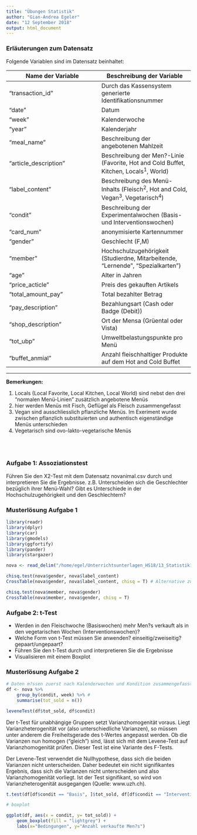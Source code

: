 ```yaml
---
title: "Übungen Statistik"
author: "Gian-Andrea Egeler"
date: "12 September 2018"
output: html_document
---
```



### Erläuterungen zum Datensatz

Folgende Variablen sind im Datensatz beinhaltet:


|   Name der Variable	|   Beschreibung der Variable	|   
|---	|---	|
|   "transaction_id" |  Durch das Kassensystem generierte Identifikationsnummer	| 
|   "date"	|   Datum	|
|  "week" | Kalenderwoche |
|  "year" | Kalenderjahr  |
|  "meal_name" | Beschreibung der angebotenen Mahlzeit  |
|  "article_description" | Beschreibung der Men?-Linie (Favorite, Hot and Cold Buffet, Kitchen, Locals<sup>1</sup>, World)  |
|  "label_content" | Beschreibung des Menü-Inhalts (Fleisch<sup>2</sup>, Hot and Cold, Vegan<sup>3</sup>, Vegetarisch<sup>4</sup>)  |
|  "condit" | Beschreibung der Experimentalwochen (Basis- und Interventionswochen)  |
|  "card_num" | anonymisierte Kartennummer  |
|  "gender" | Geschlecht (F,M)  |
|  "member" | Hochschulzugehörigkeit (Studierdne, Mitarbeitende, "Lernende", "Spezialkarten")  |
|  "age" |  Alter in Jahren |
|  "price_acticle" |  Preis des gekauften Artikels |
|  "total_amount_pay" | Total bezahlter Betrag  |
|  "pay_description" | Bezahlungsart (Cash oder Badge (Debit))  |
|  "shop_description" | Ort der Mensa (Grüental oder Vista)  |
|  "tot_ubp" | Umweltbelastungspunkte pro Menü  |
|  "buffet_anmial" | Anzahl fleischhaltiger Produkte auf dem Hot and Cold Buffet |

--------

**Bemerkungen:**

1. Locals (Local Favorite, Local Kitchen, Local World) sind nebst den drei "normalen Menü-Linien" zusätzlich angebotene Menüs
2. hier werden Menüs mit Fisch, Geflügel als Fleisch zusammengefasst
3. Vegan sind ausschliesslich pflanzliche Menüs. Im Exeriment wurde zwischen pflanzlich substituierten und authentisch eigenständige Menüs unterschieden
4. Vegetarisch sind ovo-lakto-vegetarische Menüs


<br><br>

### Aufgabe 1: Assoziationstest

Führen Sie den X2-Test mit dem Datensatz novanimal.csv durch und interpretieren Sie die Ergebnisse. z.B. Unterscheiden sich die Geschlechter bezüglich ihrer Menü-Wahl? Gibt es Unterschiede in der Hochschulzugehörigkeit und den Geschlechtern?

### Musterlösung Aufgabe 1

```r

library(readr)
library(dplyr)
library(car)
library(gmodels)
library(ggfortify)
library(pander)
library(stargazer)

nova <- read_delim("/home/egel/Unterrichtsunterlagen_HS18/13_Statistik1/data/novanimal.csv", delim = ";")

```

```r
chisq.test(nova$gender, nova$label_content)
CrossTable(nova$gender, nova$label_content, chisq = T) # Alternative zu chisq.test

chisq.test(nova$member, nova$gender)
CrossTable(nova$member, nova$gender, chisq = T)


```



### Aufgabe 2: t-Test

* Werden in den Fleischwoche (Basiswochen) mehr Men?s verkauft als in den vegetarischen Wochen (Interventionswochen)?
* Welche Form von t-Test müssen Sie anwenden? einseitig/zweiseitig? gepaart/ungepaart?
* Führen Sie den t-Test durch und interpretieren Sie die Ergebnisse
* Visualisieren mit einem Boxplot


### Musterlösung Aufgabe 2
```r
# Daten m?ssen zuerst nach Kalenderwochen und Kondition zusammengefasst werden
df <- nova %>%
    group_by(condit, week) %>% # 
    summarise(tot_sold = n())

leveneTest(df$tot_sold, df$condit)

```

Der t-Test für unabhängige Gruppen setzt Varianzhomogenität voraus. Liegt Varianzheterogenität vor (also unterschiedliche Varianzen), so müssen unter anderem die Freiheitsgerade des t-Wertes angepasst werden. Ob die Varianzen nun homogen ("gleich") sind, lässt sich mit dem Levene-Test auf Varianzhomogenität prüfen. Dieser Test ist eine Variante des F-Tests.

Der Levene-Test verwendet die Nullhypothese, dass sich die beiden Varianzen nicht unterscheiden. Daher bedeutet ein nicht signifikantes Ergebnis, dass sich die Varianzen nicht unterscheiden und also Varianzhomogenität vorliegt. Ist der Test signifikant, so wird von Varianzheterogenität ausgegangen (Quelle: www.uzh.ch).

```r

t.test(df[df$condit == "Basis", ]$tot_sold, df[df$condit == "Intervention", ]$tot_sold, var.equal = F)

# boxplot

ggplot(df, aes(x = condit, y= tot_sold)) + 
    geom_boxplot(fill = "lightgrey") + 
    labs(x="Bedingungen", y="Anzahl verkaufte Men?s")
```
